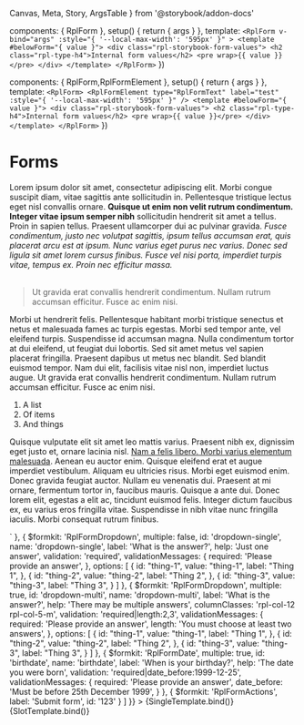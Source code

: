   Canvas,
  Meta,
  Story,
  ArgsTable
} from '@storybook/addon-docs'

  components: { RplForm },
  setup() {
    return { args }
  },
  template: `
    <RplForm
      v-bind="args"
      :style="{
        '--local-max-width': '595px'
      }"
    >
      <template #belowForm="{ value }">
        <div class="rpl-storybook-form-values">
          <h2 class="rpl-type-h4">Internal form values</h2>
          <pre wrap>{{ value }}</pre>
        </div>
      </template>
    </RplForm>
  `
})

  components: { RplForm,RplFormElement },
  setup() {
    return { args }
  },
  template: `
  <RplForm>
    <RplFormElement
      type="RplFormText"
      label="test"
      :style="{
        '--local-max-width': '595px'
      }"
    />
    <template #belowForm="{ value }">
      <div class="rpl-storybook-form-values">
        <h2 class="rpl-type-h4">Internal form values</h2>
        <pre wrap>{{ value }}</pre>
      </div>
    </template>
  </RplForm>
  `
})

<Meta title='Forms/Form' component={RplForm} />

# Forms

<ArgsTable of={RplForm} />

<Canvas>
  <Story
    name='Default'
    args={{
      id: 'test123form',
      schema: [
        {
          $formkit: 'RplFormText',
          name: 'long_enquiry',
          label: 'What kind of long enquiry do you have?',
          id: 'text',
          suffixIcon: 'icon-search',
          help: 'Do you need help?',
          validationLabel: 'enquiry',
          validation: 'required|length:0,20',
          columnClasses: 'rpl-col-6 rpl-col-3-m'
        },
        {
          $formkit: 'RplFormText',
          name: 'Text no icons',
          label: 'RplFormText Should you flush tissues down the toilet?',
          id: 'textnoicons',
          value: 'test content',
          help: 'Do you need help?',
          validation: 'required',
          columnClasses: 'rpl-col-12 rpl-col-5-m'
        },
        {
          $formkit: 'RplFormEmail',
          name: 'Text',
          label: 'Email',
          id: 'email',
          help: 'Add your work email',
          validation: 'required'
        },
        {
          $formkit: 'RplFormTel',
          name: 'tel',
          label: 'Mobile number',
          id: 'tel',
          help: 'Please enter a valid mobile number',
          validation:[['required'],['matches', /^(?:\+?(61))? ?(?:\((?=.*\)))?(0?[2-57-8])\)? ?(\d\d(?:[- ](?=\d{3})|(?!\d\d[- ]?\d[- ]))\d\d[- ]?\d[- ]?\d{3})$/]],
          validationMessages: {
            required: 'We require a mobile for verification purposes',
            matches: 'Please enter a valid mobile number'
          }
        },
        {
          $formkit: "RplFormText",
          name: "role",
          label: "Role",
          id: "role",
          help: "Enter your role",
          counter: "word",
          counterMin: 0,
          counterMax: 5,
          validation: [[['matches', /^\\W*(\\w+(\\W+|$)){0,5}$/]]],
          validationMessages: {
            matches: "You can enter a maximum of 5 words"
          }
        },
        {
          $formkit: 'RplFormTextarea',
          name: 'message',
          label: 'Message',
          id: 'message',
          help: 'Please enter a message',
          counter: 'character',
          counterMin: 10,
          counterMax: 50,
          validation: [['required'], ['length', 10, 50]],
          validationMessages: {
            required: 'The message field is required',
            matches: 'Please enter between 10 and 50 characters',
          }
        },
        {
          $formkit: 'RplFormCheckbox',
          id: 'single-checkbox',
          name: 'single-checkbox',
          label: 'How are you?',
          checkboxLabel: 'I am good thanks',
          help: 'A common human greeting',
          value: false,
          validation: 'accepted',
          validationMessages: {
            accepted: 'Please confirm that you are good thanks',
          }
        },
        {
          $formkit: 'RplFormCheckboxGroup',
          id: 'checkbox-group',
          name: 'checkbox-group',
          label: 'What is the answer?',
          help: 'There may be multiple answers',
          validation: 'required|length:2,3',
          validationMessages: {
            required: 'Please provide an answer',
            length: 'You must choose at least two answers',
          },
          options: [
            {
              id: "thing-1",
              label: "Thing 1",
            },
            {
              id: "thing-2",
              label: "Thing 2",
            },
            {
              id: "thing-3",
              label: "Thing 3",
            }
          ]
        },
        {
          $formkit: 'RplFormRadioGroup',
          id: 'radio-group',
          name: 'radio-group',
          label: 'Favourite colour?',
          help: 'There may be multiple answers',
          validation: 'required',
          validationMessages: {
            required: 'Please choose a colour'
          },
          options: [
            {
              id: "radio-1",
              label: "Red",
            },
            {
              id: "radio-2",
              label: "Green",
            },
            {
              id: "radio-3",
              label: "Blue",
            }
          ]
        },
        {
          $formkit: 'RplFormOptionButtons',
          id: 'option-buttons',
          name: 'option-buttons',
          label: 'Favourite fruit?',
          help: 'What is it?',
          validation: 'required',
          validationMessages: {
            required: 'Please choose a fruit'
          },
          options: [
            {
              id: 'ob-1',
              label: 'Apple',
            },
            {
              id: 'ob-2',
              label: 'Oranges',
            },
            {
              id: 'ob-3',
              label: 'Pear',
            },
            {
              id: 'ob-4',
              label: 'Strawberries',
            },
            {
              id: 'ob-5',
              label: 'Watermelon',
            },
          ]
        },
        {
          $formkit: 'RplFormContent',
          html: `<p>Lorem ipsum dolor sit amet, consectetur adipiscing elit. Morbi congue suscipit diam, vitae sagittis ante sollicitudin in. Pellentesque tristique lectus eget nisl convallis ornare. <strong>Quisque ut enim non velit rutrum condimentum. Integer vitae ipsum semper nibh</strong> sollicitudin hendrerit sit amet a tellus. Proin in sapien tellus. Praesent ullamcorper dui ac pulvinar gravida.<em> Fusce condimentum, justo nec volutpat sagittis, ipsum tellus accumsan erat, quis placerat arcu est at ipsum. Nunc varius eget purus nec varius. Donec sed ligula sit amet lorem cursus finibus. Fusce vel nisi porta, imperdiet turpis vitae, tempus ex. Proin nec efficitur massa.</em><br />&nbsp;</p><blockquote><p>Ut gravida erat convallis hendrerit condimentum. Nullam rutrum accumsan efficitur. Fusce ac enim nisi.</p></blockquote><p>Morbi ut hendrerit felis. Pellentesque habitant morbi tristique senectus et netus et malesuada fames ac turpis egestas. Morbi sed tempor ante, vel eleifend turpis. Suspendisse id accumsan magna. Nulla condimentum tortor at dui eleifend, ut feugiat dui lobortis. Sed sit amet metus vel sapien placerat fringilla. Praesent dapibus ut metus nec blandit. Sed blandit euismod tempor. Nam dui elit, facilisis vitae nisl non, imperdiet luctus augue. Ut gravida erat convallis hendrerit condimentum. Nullam rutrum accumsan efficitur. Fusce ac enim nisi.</p><ol><li>A list</li><li>Of items</li><li>And things</li></ol><p>Quisque vulputate elit sit amet leo mattis varius. Praesent nibh ex, dignissim eget justo et, ornare lacinia nisl. <a href="https://google.com">Nam a felis libero. Morbi varius elementum malesuada</a>. Aenean eu auctor enim. Quisque eleifend erat et augue imperdiet vestibulum. Aliquam eu ultricies risus. Morbi eget euismod enim. Donec gravida feugiat auctor. Nullam eu venenatis dui. Praesent at mi ornare, fermentum tortor in, faucibus mauris. Quisque a ante dui. Donec lorem elit, egestas a elit ac, tincidunt euismod felis. Integer dictum faucibus ex, eu varius eros fringilla vitae. Suspendisse in nibh vitae nunc fringilla iaculis. Morbi consequat rutrum finibus.</p>`
        },
        {
          $formkit: 'RplFormDropdown',
          multiple: false,
          id: 'dropdown-single',
          name: 'dropdown-single',
          label: 'What is the answer?',
          help: 'Just one answer',
          validation: 'required',
          validationMessages: {
            required: 'Please provide an answer',
          },
          options: [
            {
              id: "thing-1",
              value: "thing-1",
              label: "Thing 1",
            },
            {
              id: "thing-2",
              value: "thing-2",
              label: "Thing 2",
            },
            {
              id: "thing-3",
              value: "thing-3",
              label: "Thing 3",
            }
          ]
        },
        {
          $formkit: 'RplFormDropdown',
          multiple: true,
          id: 'dropdown-multi',
          name: 'dropdown-multi',
          label: 'What is the answer?',
          help: 'There may be multiple answers',
          columnClasses: 'rpl-col-12 rpl-col-5-m',
          validation: 'required|length:2,3',
          validationMessages: {
            required: 'Please provide an answer',
            length: 'You must choose at least two answers',
          },
          options: [
            {
              id: "thing-1",
              value: "thing-1",
              label: "Thing 1",
            },
            {
              id: "thing-2",
              value: "thing-2",
              label: "Thing 2",
            },
            {
              id: "thing-3",
              value: "thing-3",
              label: "Thing 3",
            }
          ]
        },
        {
          $formkit: 'RplFormDate',
          multiple: true,
          id: 'birthdate',
          name: 'birthdate',
          label: 'When is your birthday?',
          help: 'The date you were born',
          validation: 'required|date_before:1999-12-25',
          validationMessages: {
            required: 'Please provide an answer',
            date_before: 'Must be before 25th December 1999',
          }
        },
        {
          $formkit: 'RplFormActions',
          label: 'Submit form',
          id: '123'
        }
      ]
    }}
  >
    {SingleTemplate.bind()}
  </Story>
</Canvas>

<Canvas>
  <Story name='With slots'>
    {SlotTemplate.bind()}
  </Story>
</Canvas>
